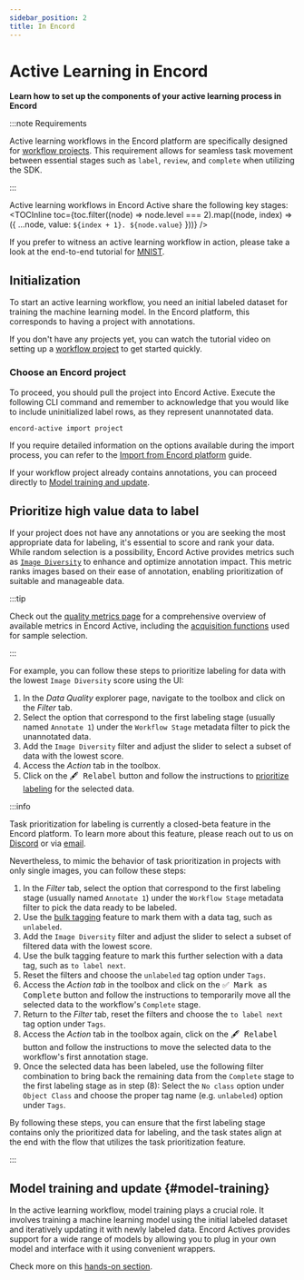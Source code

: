 ```yaml
---
sidebar_position: 2
title: In Encord
---
```



# Active Learning in Encord

**Learn how to set up the components of your active learning process in Encord**

:::note Requirements

Active learning workflows in the Encord platform are specifically designed for [workflow projects][workflow-project-tutorial].
This requirement allows for seamless task movement between essential stages such as `label`, `review`, and `complete` when utilizing the SDK.

:::

Active learning workflows in Encord Active share the following key stages:
<TOCInline toc={toc.filter((node) => node.level === 2).map((node, index) => ({ ...node, value: `${index + 1}. ${node.value}` }))} />

If you prefer to witness an active learning workflow in action, please take a look at the end-to-end tutorial for [MNIST][easy-active-learning-in-mnist-tutorial].

## Initialization
To start an active learning workflow, you need an initial labeled dataset for training the machine learning model.
In the Encord platform, this corresponds to having a project with annotations.

If you don't have any projects yet, you can watch the tutorial video on setting up a [workflow project][workflow-project-tutorial-configuring] to get started quickly.

### Choose an Encord project

To proceed, you should pull the project into Encord Active.
Execute the following CLI command and remember to acknowledge that you would like to include uninitialized label rows, as they represent unannotated data.
```bash
encord-active import project
```
If you require detailed information on the options available during the import process, you can refer to the [Import from Encord platform][import-encord-project] guide.  

If your workflow project already contains annotations, you can proceed directly to [Model training and update](#model-training).

[//]: # (Alternatively, if you have a trained model that you intend to use in the active learning workflow, you can jump to the [Querying]&#40;#querying&#41; step.)

## Prioritize high value data to label

If your project does not have any annotations or you are seeking the most appropriate data for labeling, it's essential to score and rank your data.
While random selection is a possibility, Encord Active provides metrics such as [`Image Diversity`][image-diversity-metric] to enhance and optimize annotation impact.
This metric ranks images based on their ease of annotation, enabling prioritization of suitable and manageable data.

:::tip

Check out the [quality metrics page][quality-metrics-page] for a comprehensive overview of available metrics in Encord Active, including the [acquisition functions][acquisition-functions] used for sample selection.

:::

For example, you can follow these steps to prioritize labeling for data with the lowest `Image Diversity` score using the UI:
1. In the _Data Quality_ explorer page, navigate to the toolbox and click on the _Filter_ tab.
2. Select the option that correspond to the first labeling stage (usually named `Annotate 1`) under the `Workflow Stage` metadata filter to pick the unannotated data.
3. Add the `Image Diversity` filter and adjust the slider to select a subset of data with the lowest score.
4. Access the _Action_ tab in the toolbox.
5. Click on the <kbd>🖋 Relabel</kbd> button and follow the instructions to [prioritize labeling][relabeling-guide] for the selected data.

:::info

[//]: # (todo remove this info section once Encord Annotate provides task prioritization to the public)
Task prioritization for labeling is currently a closed-beta feature in the Encord platform. To learn more about this feature, please reach out to us on [Discord][join-discord] or via [email][ea-email].

Nevertheless, to mimic the behavior of task prioritization in projects with only single images, you can follow these steps:
1. In the _Filter_ tab, select the option that correspond to the first labeling stage (usually named `Annotate 1`) under the `Workflow Stage` metadata filter to pick the data ready to be labeled.
2. Use the [bulk tagging][bulk-tagging-feature] feature to mark them with a data tag, such as `unlabeled`.
3. Add the `Image Diversity` filter and adjust the slider to select a subset of filtered data with the lowest score.
4. Use the bulk tagging feature to mark this further selection with a data tag, such as `to label next`.
5. Reset the filters and choose the `unlabeled` tag option under `Tags`.
6. Access the _Action tab_ in the toolbox and click on the <kbd>✅ Mark as Complete</kbd> button and follow the instructions to temporarily move all the selected data to the workflow's `Complete` stage.
7. Return to the _Filter_ tab, reset the filters and choose the `to label next` tag option under `Tags`.
8. Access the _Action_ tab in the toolbox again, click on the <kbd>🖋 Relabel</kbd> button and follow the instructions to move the selected data to the workflow's first annotation stage.
9. Once the selected data has been labeled, use the following filter combination to bring back the remaining data from the `Complete` stage to the first labeling stage as in step (8):
  Select the  `No class` option under `Object Class` and choose the proper tag name (e.g. `unlabeled`) option under `Tags`.

By following these steps, you can ensure that the first labeling stage contains only the prioritized data for labeling, and the task states align at the end with the flow that utilizes the task prioritization feature.

:::

## Model training and update {#model-training}

In the active learning workflow, model training plays a crucial role.
It involves training a machine learning model using the initial labeled dataset and iteratively updating it with newly labeled data.
Encord Actives provides support for a wide range of models by allowing you to plug in your own model and interface with it using convenient wrappers.

Check more on this [hands-on section][model-training-in-easy-active-learning-in-mnist-tutorial].


[bulk-tagging-feature]: ../user-guide/tagging#bulk-tagging
[acquisition-functions]: ../metrics/model-quality-metrics/#acquisition-functions
[ea-email]: mailto:active@encord.com
[easy-active-learning-in-mnist-tutorial]: ../tutorials/easy-active-learning-on-mnist
[model-training-in-easy-active-learning-in-mnist-tutorial]: ../tutorials/easy-active-learning-on-mnist/#model-training
[quality-metrics-page]: /category/quality-metrics
[import-encord-project]: ../import/import-encord-project
[image-diversity-metric]: ../metrics/data-quality-metrics#image-diversity
[join-discord]: https://discord.gg/TU6yT7Uvx3
[relabeling-guide]: ../user-guide/relabeling
[standard-filter-feature]: ../user-guide/filtering#standard-filter-feature
[workflow-project-tutorial]: https://docs.encord.com/docs/annotate-workflows
[workflow-project-tutorial-configuring]: https://docs.encord.com/docs/annotate-workflows#workflows---tutorial
